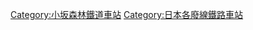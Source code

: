 {{DEFAULTSORT:Osaka Forest Railway Main Line}}

[[Category:小坂森林鐵道車站|Category:小坂森林鐵道車站]]
[[Category:日本各廢線鐵路車站|Category:日本各廢線鐵路車站]]